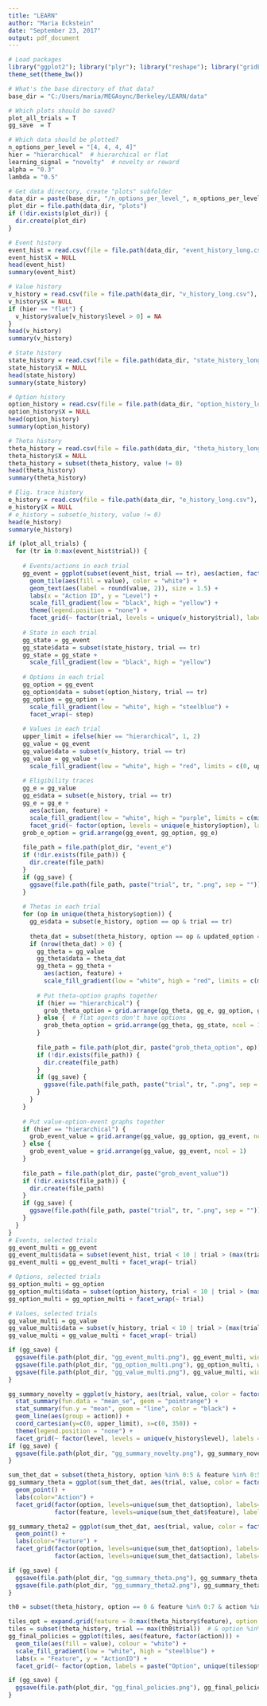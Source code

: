 ```yaml
---
title: "LEARN"
author: "Maria Eckstein"
date: "September 23, 2017"
output: pdf_document
---
```


```r
# Load packages
library("ggplot2"); library("plyr"); library("reshape"); library("gridExtra")
theme_set(theme_bw())

# What's the base directory of that data?
base_dir = "C:/Users/maria/MEGAsync/Berkeley/LEARN/data"

# Which plots should be saved?
plot_all_trials = T
gg_save  = T

# Which data should be plotted?
n_options_per_level = "[4, 4, 4, 4]"
hier = "hierarchical"  # hierarchical or flat
learning_signal = "novelty"  # novelty or reward
alpha = "0.3"
lambda = "0.5"
```
```r
# Get data directory, create "plots" subfolder
data_dir = paste(base_dir, "/n_options_per_level_", n_options_per_level, "/", hier, "/", learning_signal, "/alpha_", alpha, "/lambda_", lambda, sep = "")
plot_dir = file.path(data_dir, "plots")
if (!dir.exists(plot_dir)) {
  dir.create(plot_dir)
}

# Event history
event_hist = read.csv(file = file.path(data_dir, "event_history_long.csv"), header = T)
event_hist$X = NULL
head(event_hist)
summary(event_hist)

# Value history
v_history = read.csv(file = file.path(data_dir, "v_history_long.csv"), header = T)
v_history$X = NULL
if (hier == "flat") {
  v_history$value[v_history$level > 0] = NA
}
head(v_history)
summary(v_history)

# State history
state_history = read.csv(file = file.path(data_dir, "state_history_long.csv"), header = T)
state_history$X = NULL
head(state_history)
summary(state_history)

# Option history
option_history = read.csv(file = file.path(data_dir, "option_history_long.csv"), header = T)
option_history$X = NULL
head(option_history)
summary(option_history)

# Theta history
theta_history = read.csv(file = file.path(data_dir, "theta_history_long.csv"), header = T)
theta_history$X = NULL
theta_history = subset(theta_history, value != 0)
head(theta_history)
summary(theta_history)

# Elig. trace history
e_history = read.csv(file = file.path(data_dir, "e_history_long.csv"), header = T)
e_history$X = NULL
# e_history = subset(e_history, value != 0)
head(e_history)
summary(e_history)
```
```r
if (plot_all_trials) {
  for (tr in 0:max(event_hist$trial)) {
    
    # Events/actions in each trial
    gg_event = ggplot(subset(event_hist, trial == tr), aes(action, factor(level))) +
      geom_tile(aes(fill = value), color = "white") +
      geom_text(aes(label = round(value, 2)), size = 1.5) +
      labs(x = "Action ID", y = "Level") +
      scale_fill_gradient(low = "black", high = "yellow") +
      theme(legend.position = "none") +
      facet_grid(~ factor(trial, levels = unique(v_history$trial), labels = paste("Trial", unique(v_history$trial))))
    
    # State in each trial
    gg_state = gg_event
    gg_state$data = subset(state_history, trial == tr)
    gg_state = gg_state +
      scale_fill_gradient(low = "black", high = "yellow")
    
    # Options in each trial
    gg_option = gg_event
    gg_option$data = subset(option_history, trial == tr)
    gg_option = gg_option +
      scale_fill_gradient(low = "white", high = "steelblue") +
      facet_wrap(~ step)
    
    # Values in each trial
    upper_limit = ifelse(hier == "hierarchical", 1, 2) 
    gg_value = gg_event
    gg_value$data = subset(v_history, trial == tr)
    gg_value = gg_value +
      scale_fill_gradient(low = "white", high = "red", limits = c(0, upper_limit))  # necessary to make each plot based on the same color
    
    # Eligibility traces
    gg_e = gg_value
    gg_e$data = subset(e_history, trial == tr)
    gg_e = gg_e +
      aes(action, feature) +
      scale_fill_gradient(low = "white", high = "purple", limits = c(min(e_history$value), max(e_history$value))) +
      facet_grid(~ factor(option, levels = unique(e_history$option), labels = paste("Option", unique(e_history$option))))
    grob_e_option = grid.arrange(gg_event, gg_option, gg_e)
    
    file_path = file.path(plot_dir, "event_e")
    if (!dir.exists(file_path)) {
      dir.create(file_path)
    }
    if (gg_save) {
      ggsave(file.path(file_path, paste("trial", tr, ".png", sep = "")), grob_e_option, width=length(unique(e_history$option)), height=3*length(unique(event_hist$level)))
    }
    
    # Thetas in each trial
    for (op in unique(theta_history$option)) {
      gg_e$data = subset(e_history, option == op & trial == tr)
      
      theta_dat = subset(theta_history, option == op & updated_option == op & trial == tr)
      if (nrow(theta_dat) > 0) {
        gg_theta = gg_value
        gg_theta$data = theta_dat
        gg_theta = gg_theta +
          aes(action, feature) +
          scale_fill_gradient(low = "white", high = "red", limits = c(min(theta_history$value), max(theta_history$value)))  # necessary to make colors consistent across plots
        
        # Put theta-option graphs together
        if (hier == "hierarchical") {
          grob_theta_option = grid.arrange(gg_theta, gg_e, gg_option, gg_event, ncol = 1)
        } else {  # flat agents don't have options
          grob_theta_option = grid.arrange(gg_theta, gg_state, ncol = 1)
        }
        
        file_path = file.path(plot_dir, paste("grob_theta_option", op))
        if (!dir.exists(file_path)) {
          dir.create(file_path)
        }
        if (gg_save) {
          ggsave(file.path(file_path, paste("trial", tr, ".png", sep = "")), grob_theta_option, width=max(event_hist$action)/2, height=4*max(event_hist$level))
        }
      }
    }
    
    # Put value-option-event graphs together
    if (hier == "hierarchical") {
      grob_event_value = grid.arrange(gg_value, gg_option, gg_event, ncol = 1)
    } else {
      grob_event_value = grid.arrange(gg_value, gg_event, ncol = 1)
    }
    
    file_path = file.path(plot_dir, paste("grob_event_value"))
    if (!dir.exists(file_path)) {
      dir.create(file_path)
    }
    if (gg_save) {
      ggsave(file.path(file_path, paste("trial", tr, ".png", sep = "")), grob_event_value, width=max(event_hist$action)/2, height=3*max(event_hist$level))
    }
  }
}
# Events, selected trials
gg_event_multi = gg_event
gg_event_multi$data = subset(event_hist, trial < 10 | trial > (max(trial) - 10))
gg_event_multi = gg_event_multi + facet_wrap(~ trial)

# Options, selected trials
gg_option_multi = gg_option
gg_option_multi$data = subset(option_history, trial < 10 | trial > (max(trial) - 10))
gg_option_multi = gg_option_multi + facet_wrap(~ trial)

# Values, selected trials
gg_value_multi = gg_value
gg_value_multi$data = subset(v_history, trial < 10 | trial > (max(trial) - 10))
gg_value_multi = gg_value_multi + facet_wrap(~ trial)

if (gg_save) {
  ggsave(file.path(plot_dir, "gg_event_multi.png"), gg_event_multi, width=6, height=4)
  ggsave(file.path(plot_dir, "gg_option_multi.png"), gg_option_multi, width=6, height=4)
  ggsave(file.path(plot_dir, "gg_value_multi.png"), gg_value_multi, width=6, height=4)
}
```

```r
gg_summary_novelty = ggplot(v_history, aes(trial, value, color = factor(action), group = level)) +
  stat_summary(fun.data = "mean_se", geom = "pointrange") +
  stat_summary(fun.y = "mean", geom = "line", color = "black") +
  geom_line(aes(group = action)) +
  coord_cartesian(y=c(0, upper_limit), x=c(0, 350)) +
  theme(legend.position = "none") +
  facet_grid(~ factor(level, levels = unique(v_history$level), labels = paste("Level", unique(v_history$level))))
if (gg_save) {
  ggsave(file.path(plot_dir, "gg_summary_novelty.png"), gg_summary_novelty, width = 6, height = 3)
}
```
```r
sum_thet_dat = subset(theta_history, option %in% 0:5 & feature %in% 0:5)
gg_summary_theta = ggplot(sum_thet_dat, aes(trial, value, color = factor(action))) +
  geom_point() +
  labs(color="Action") +
  facet_grid(factor(option, levels=unique(sum_thet_dat$option), labels=paste("Option", unique(sum_thet_dat$option))) ~
             factor(feature, levels=unique(sum_thet_dat$feature), labels=paste("Feature", unique(sum_thet_dat$feature))))

gg_summary_theta2 = ggplot(sum_thet_dat, aes(trial, value, color = factor(feature))) +
  geom_point() +
  labs(color="Feature") +
  facet_grid(factor(option, levels=unique(sum_thet_dat$option), labels=paste("Option", unique(sum_thet_dat$option))) ~
             factor(action, levels=unique(sum_thet_dat$action), labels=paste("Action", unique(sum_thet_dat$action))))

if (gg_save) {
  ggsave(file.path(plot_dir, "gg_summary_theta.png"), gg_summary_theta, width = 10, height = 5)
  ggsave(file.path(plot_dir, "gg_summary_theta2.png"), gg_summary_theta2, width = 10, height = 5)
}
```

```r
th0 = subset(theta_history, option == 0 & feature %in% 0:7 & action %in% 0:7)

tiles_opt = expand.grid(feature = 0:max(theta_history$feature), option = 0:max(theta_history$option), action = max(theta_history$action))
tiles = subset(theta_history, trial == max(th0$trial))  # & option %in% 0:2 & action %in% 0:9
gg_final_policies = ggplot(tiles, aes(feature, factor(action))) +
  geom_tile(aes(fill = value), colour = "white") +
  scale_fill_gradient(low = "white", high = "steelblue") +
  labs(x = "Feature", y = "ActionID") +
  facet_grid(~ factor(option, labels = paste("Option", unique(tiles$option))))

if (gg_save) {
  ggsave(file.path(plot_dir, "gg_final_policies.png"), gg_final_policies, width = 25, height = 3)
}
```
```r
```